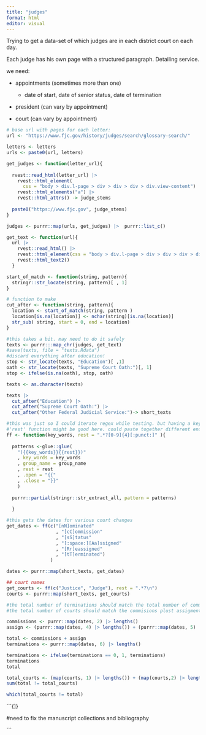 ```yaml
---
title: "judges"
format: html
editor: visual
---
```


Trying to get a data-set of which judges are in each district court on each day.

Each judge has his own page with a structured paragraph. Detailing service.

we need:

-   appointments (sometimes more than one)

    -   date of start, date of senior status, date of termination

```{=html}
<!-- -->
```
-   president (can vary by appointment)

-   court (can vary by appointment)

```r

# base url with pages for each letter:
url <- "https://www.fjc.gov/history/judges/search/glossary-search/"

letters <- letters
urls <- paste0(url, letters)

get_judges <- function(letter_url){
  
  rvest::read_html(letter_url) |> 
    rvest::html_element(
      css = "body > div.l-page > div > div > div > div.view-content") |> 
    rvest::html_elements("a") |> 
    rvest::html_attrs() -> judge_stems
  
  paste0("https://www.fjc.gov", judge_stems)
}

judges <- purrr::map(urls, get_judges) |>  purrr::list_c()

get_text <- function(url){ 
  url |> 
    rvest::read_html() |> 
    rvest::html_element(css = "body > div.l-page > div > div > div > div") |> 
    rvest::html_text2()
  }

start_of_match <- function(string, pattern){
  stringr::str_locate(string, pattern)[ , 1]
}

# function to make 
cut_after <- function(string, pattern){
  location <- start_of_match(string, pattern ) 
  location[is.na(location)] <- nchar(string)[is.na(location)]
  str_sub( string, start = 0, end = location)
}

#this takes a bit. may need to do it safely
texts <- purrr:::map_chr(judges, get_text)
#save(texts, file = "texts.Rdata")
#discard everything after education!
stop <- str_locate(texts, "Education")[ ,1] 
oath <- str_locate(texts, "Supreme Court Oath:")[, 1]
stop <- ifelse(is.na(oath), stop, oath)

texts <- as.character(texts)

texts |> 
  cut_after("Education") |> 
  cut_after("Supreme Court Oath:") |> 
  cut_after("Other Federal Judicial Service:")-> short_texts

#this was just so I could iterate regex while testing. but having a keyword and
#'rest' function might be good here. could paste together different ends. 
ff <- function(key_words, rest = ".*?[0-9]{4}[:punct:]" ){
  
  patterns <-glue::glue(
    "({{key_words}}{{rest}})"
    , key_words = key_words
    , group_name = group_name
    , rest = rest
    , .open = "{{"
    , .close = "}}"
    )
  
  purrr::partial(stringr::str_extract_all, pattern = patterns)
  
  }

#this gets the dates for various court changes 
get_dates <- ff(c("[nN]ominated"
                  , "[cC]ommission"
                  , "[sS]tatus"
                  , "[:space:][Aa]ssigned"
                  , "[Rr]eassigned"
                  , "[tT]erminated")
                )

dates <- purrr::map(short_texts, get_dates)

## court names 
get_courts <- ff(c("Justice", "Judge"), rest = ".*?\n") 
courts <- purrr::map(short_texts, get_courts)

#the total number of terminations should match the total number of commissions and assignments 
#the total number of courts should match the commisions plust assigments for judges that are terminated

commissions <- purrr::map(dates, 2) |> lengths()
assign <- (purrr::map(dates, 4) |> lengths()) + (purrr::map(dates, 5) |> lengths()) 

total <- commissions + assign
terminations <- purrr::map(dates, 6) |> lengths()

terminations <- ifelse(terminations == 0, 1, terminations)
terminations
total

total_courts <- (map(courts, 1) |> lengths()) + (map(courts,2) |> lengths() ) 
sum(total != total_courts)

which(total_courts != total)
```

```{]}


#need to fix the manuscript collections and bibliography

```
